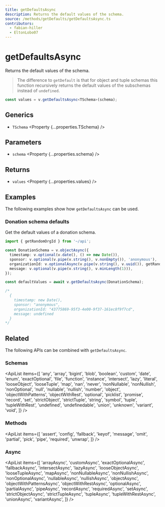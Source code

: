 ```yaml
---
title: getDefaultsAsync
description: Returns the default values of the schema.
source: /methods/getDefaults/getDefaultsAsync.ts
contributors:
  - fabian-hiller
  - EltonLobo07
---
```



# getDefaultsAsync

Returns the default values of the schema.

> The difference to <Link href='../getDefault/'>`getDefault`</Link> is that for object and tuple schemas this function recursively returns the default values of the subschemas instead of `undefined`.

```ts
const values = v.getDefaultsAsync<TSchema>(schema);
```

## Generics

- `TSchema` <Property {...properties.TSchema} />

## Parameters

- `schema` <Property {...properties.schema} />

## Returns

- `values` <Property {...properties.values} />

## Examples

The following examples show how `getDefaultsAsync` can be used.

### Donation schema defaults

Get the default values of a donation schema.

```ts
import { getRandomOrgId } from '~/api';

const DonationSchema = v.objectAsync({
  timestamp: v.optional(v.date(), () => new Date()),
  sponsor: v.optional(v.pipe(v.string(), v.nonEmpty()), 'anonymous'),
  organizationId: v.optionalAsync(v.pipe(v.string(), v.uuid()), getRandomOrgId),
  message: v.optional(v.pipe(v.string(), v.minLength(1))),
});

const defaultValues = await v.getDefaultsAsync(DonationSchema);

/*
  {
    timestamp: new Date(),
    sponsor: "anonymous",
    organizationId: "43775869-95f3-4e00-9f37-161ec8f9f7cd",
    message: undefined
  }
*/
```

## Related

The following APIs can be combined with `getDefaultsAsync`.

### Schemas

<ApiList
  items={[
    'any',
    'array',
    'bigint',
    'blob',
    'boolean',
    'custom',
    'date',
    'enum',
    'exactOptional',
    'file',
    'function',
    'instance',
    'intersect',
    'lazy',
    'literal',
    'looseObject',
    'looseTuple',
    'map',
    'nan',
    'never',
    'nonNullable',
    'nonNullish',
    'nonOptional',
    'null',
    'nullable',
    'nullish',
    'number',
    'object',
    'objectWithPatterns',
    'objectWithRest',
    'optional',
    'picklist',
    'promise',
    'record',
    'set',
    'strictObject',
    'strictTuple',
    'string',
    'symbol',
    'tuple',
    'tupleWithRest',
    'undefined',
    'undefinedable',
    'union',
    'unknown',
    'variant',
    'void',
  ]}
/>

### Methods

<ApiList
  items={[
    'assert',
    'config',
    'fallback',
    'keyof',
    'message',
    'omit',
    'partial',
    'pick',
    'pipe',
    'required',
    'unwrap',
  ]}
/>

### Async

<ApiList
  items={[
    'arrayAsync',
    'customAsync',
    'exactOptionalAsync',
    'fallbackAsync',
    'intersectAsync',
    'lazyAsync',
    'looseObjectAsync',
    'looseTupleAsync',
    'mapAsync',
    'nonNullableAsync',
    'nonNullishAsync',
    'nonOptionalAsync',
    'nullableAsync',
    'nullishAsync',
    'objectAsync',
    'objectWithPatternsAsync',
    'objectWithRestAsync',
    'optionalAsync',
    'partialAsync',
    'pipeAsync',
    'recordAsync',
    'requiredAsync',
    'setAsync',
    'strictObjectAsync',
    'strictTupleAsync',
    'tupleAsync',
    'tupleWithRestAsync',
    'unionAsync',
    'variantAsync',
  ]}
/>
